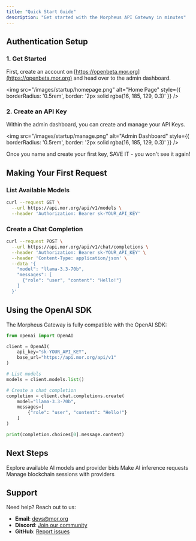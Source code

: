 ```yaml
---
title: "Quick Start Guide"
description: "Get started with the Morpheus API Gateway in minutes"
---
```


## Authentication Setup

### 1. Get Started

First, create an account on [https://openbeta.mor.org](https://openbeta.mor.org) and head over to the admin dashboard.

<img
  src="/images/startup/homepage.png"
  alt="Home Page"
  style={{ borderRadius: '0.5rem', border: '2px solid rgba(16, 185, 129, 0.3)' }}
/>

### 2. Create an API Key

Within the admin dashboard, you can create and manage your API Keys.

<img
  src="/images/startup/manage.png"
  alt="Admin Dashboard"
  style={{ borderRadius: '0.5rem', border: '2px solid rgba(16, 185, 129, 0.3)' }}
/>

Once you name and create your first key, SAVE IT - you won't see it again!

## Making Your First Request

### List Available Models

```bash
curl --request GET \
  --url https://api.mor.org/api/v1/models \
  --header 'Authorization: Bearer sk-YOUR_API_KEY'
```

### Create a Chat Completion

```bash
curl --request POST \
  --url https://api.mor.org/api/v1/chat/completions \
  --header 'Authorization: Bearer sk-YOUR_API_KEY' \
  --header 'Content-Type: application/json' \
  --data '{
    "model": "llama-3.3-70b",
    "messages": [
      {"role": "user", "content": "Hello!"}
    ]
  }'
```

## Using the OpenAI SDK

The Morpheus Gateway is fully compatible with the OpenAI SDK:

```python
from openai import OpenAI

client = OpenAI(
    api_key="sk-YOUR_API_KEY",
    base_url="https://api.mor.org/api/v1"
)

# List models
models = client.models.list()

# Create a chat completion
completion = client.chat.completions.create(
    model="llama-3.3-70b",
    messages=[
        {"role": "user", "content": "Hello!"}
    ]
)

print(completion.choices[0].message.content)
```

## Next Steps

<CardGroup cols={2}>
  <Card title="Models" icon="robot" href="/api-reference/models/list">
    Explore available AI models and provider bids
  </Card>
  
  <Card title="Chat Completions" icon="comments" href="/api-reference/chat/completions">
    Make AI inference requests
  </Card>
  
  <Card title="Session Management" icon="link" href="/api-reference/session/approve">
    Manage blockchain sessions with providers
  </Card>
</CardGroup>

## Support

Need help? Reach out to us:

- **Email**: devs@mor.org
- **Discord**: [Join our community](https://discord.gg/morpheus)
- **GitHub**: [Report issues](https://github.com/morpheusais)

